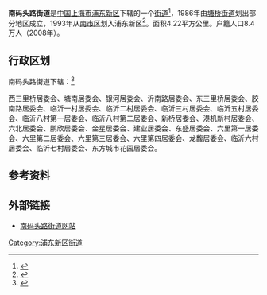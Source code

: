 {{expert|time=2019-07-08T10:10:41+00:00}}
{{中国乡级行政区
|景观照片文件名 = Nanmatou Rd Ferry 2011.JPG
|景观照片描述 = 南码头路轮渡站
|汉语拼音 = 
|其他语言 = 
|其他语言名称 = 
|旧称 = 
|地名出处 = 
|位置图文件名 = 
|位置图描述 = 
|自定义图片= 
|建置时间 = 1986年8月
|政府驻地 = 东方路2188号
|毗邻 = 
|总面积 = 4.22平方公里
|总人口 = 
|总人口年份 = 
|户籍人口 = 8.4万人
|户籍人口年份 = 2008年
|常住人口 = 
|常住人口年份 = 
|人口密度 = 
|GDP = 
|GDP年份 = 
|邮政编码 = 
|电话区号 = 21
|官方网站 = 
|网站名称 = 
|31/01/15/010/000}}
'''南码头路街道'''是[[中国|中国]][[上海市|上海市]][[浦东新区|浦东新区]]下辖的一个[[街道办事处|街道]]<ref>{{PRC admin/ref sgc|{{PRC admin/parent|31/01/15/010/000}}}}</ref>，1986年由[[塘桥街道|塘桥街道]]划出部分地区成立，1993年从[[南市区_(上海市)|南市区]]划入浦东新区<ref>{{cite web|url=http://www.shtong.gov.cn/dfz_web/DFZ/Info?idnode=43748&tableName=userobject1a&id=29477|title=南市区志／第一编 地理建置／第二章 建置／第二节 区划|publisher=上海市地方志办公室|accessdate=2019-11-22}}</ref>。面积4.22平方公里。户籍人口8.4万人（2008年）。

== 行政区划 ==
南码头路街道下辖：<ref>{{PRC admin/ref sgc|31/01/15/010/000}}</ref>

西三里桥居委会、塘南居委会、银河居委会、沂南路居委会、东三里桥居委会、胶南路居委会、临沂一村居委会、临沂二村居委会、临沂三村居委会、临沂五村居委会、临沂八村第一居委会、临沂八村第二居委会、新桥居委会、港机新村居委会、六北居委会、鹏欣居委会、金星居委会、建业居委会、东盛居委会、六里第一居委会、六里第二居委会、六里第三居委会、六里第四居委会、龙馥居委会、临沂六村居委会、临沂七村居委会、东方城市花园居委会。

== 参考资料 ==
{{reflist}}

== 外部链接 ==
* [https://web.archive.org/web/20120315124228/http://www.nanfeng.gov.cn/ 南码头路街道网站]

{{浦东新区行政区划}}
{{上海行政区划小作品}}

[[Category:浦东新区街道|Category:浦东新区街道]]